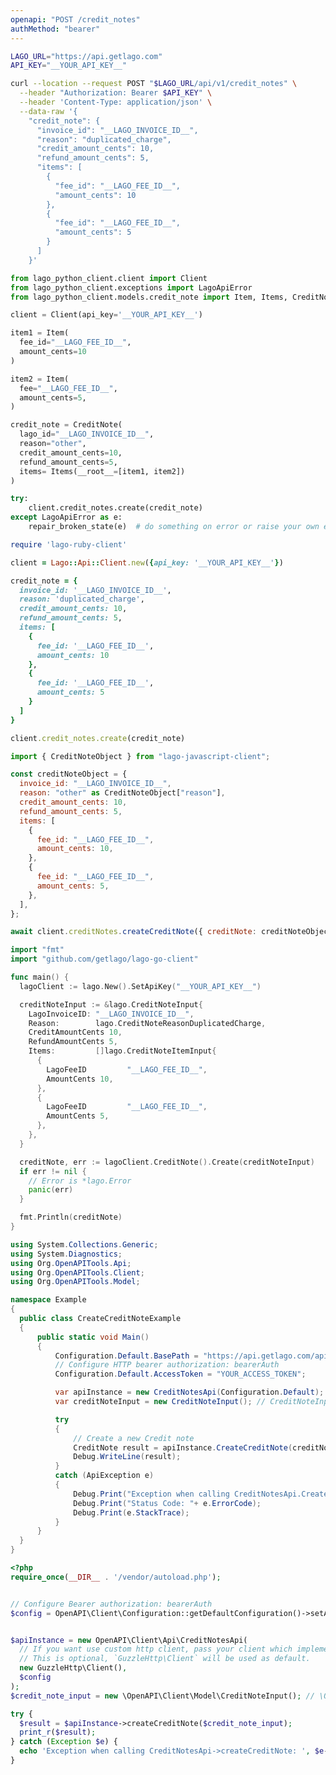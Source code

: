 ```yaml
---
openapi: "POST /credit_notes"
authMethod: "bearer"
---
```


<RequestExample>

```bash cURL
LAGO_URL="https://api.getlago.com"
API_KEY="__YOUR_API_KEY__"

curl --location --request POST "$LAGO_URL/api/v1/credit_notes" \
  --header "Authorization: Bearer $API_KEY" \
  --header 'Content-Type: application/json' \
  --data-raw '{
    "credit_note": {
      "invoice_id": "__LAGO_INVOICE_ID__",
      "reason": "duplicated_charge",
      "credit_amount_cents": 10,
      "refund_amount_cents": 5,
      "items": [
        {
          "fee_id": "__LAGO_FEE_ID__",
          "amount_cents": 10
        },
        {
          "fee_id": "__LAGO_FEE_ID__",
          "amount_cents": 5
        }
      ]
    }'
```

```python Python
from lago_python_client.client import Client
from lago_python_client.exceptions import LagoApiError
from lago_python_client.models.credit_note import Item, Items, CreditNote

client = Client(api_key='__YOUR_API_KEY__')

item1 = Item(
  fee_id="__LAGO_FEE_ID__",
  amount_cents=10
)

item2 = Item(
  fee="__LAGO_FEE_ID__",
  amount_cents=5,
)

credit_note = CreditNote(
  lago_id="__LAGO_INVOICE_ID__",
  reason="other",
  credit_amount_cents=10,
  refund_amount_cents=5,
  items= Items(__root__=[item1, item2])
)

try:
    client.credit_notes.create(credit_note)
except LagoApiError as e:
    repair_broken_state(e)  # do something on error or raise your own exception
```

```ruby Ruby
require 'lago-ruby-client'

client = Lago::Api::Client.new({api_key: '__YOUR_API_KEY__'})

credit_note = {
  invoice_id: '__LAGO_INVOICE_ID__',
  reason: 'duplicated_charge',
  credit_amount_cents: 10,
  refund_amount_cents: 5,
  items: [
    {
      fee_id: '__LAGO_FEE_ID__',
      amount_cents: 10
    },
    {
      fee_id: '__LAGO_FEE_ID__',
      amount_cents: 5
    }
  ]
}

client.credit_notes.create(credit_note)
```

```js Javascript
import { CreditNoteObject } from "lago-javascript-client";

const creditNoteObject = {
  invoice_id: "__LAGO_INVOICE_ID__",
  reason: "other" as CreditNoteObject["reason"],
  credit_amount_cents: 10,
  refund_amount_cents: 5,
  items: [
    {
      fee_id: "__LAGO_FEE_ID__",
      amount_cents: 10,
    },
    {
      fee_id: "__LAGO_FEE_ID__",
      amount_cents: 5,
    },
  ],
};

await client.creditNotes.createCreditNote({ creditNote: creditNoteObject });
```

```go Go
import "fmt"
import "github.com/getlago/lago-go-client"

func main() {
  lagoClient := lago.New().SetApiKey("__YOUR_API_KEY__")

  creditNoteInput := &lago.CreditNoteInput{
    LagoInvoiceID: "__LAGO_INVOICE_ID__",
    Reason:        lago.CreditNoteReasonDuplicatedCharge,
    CreditAmountCents 10,
    RefundAmountCents 5,
    Items:         []lago.CreditNoteItemInput{
      {
        LagoFeeID         "__LAGO_FEE_ID__",
        AmountCents 10,
      },
      {
        LagoFeeID         "__LAGO_FEE_ID__",
        AmountCents 5,
      },
    },
  }

  creditNote, err := lagoClient.CreditNote().Create(creditNoteInput)
  if err != nil {
    // Error is *lago.Error
    panic(err)
  }

  fmt.Println(creditNote)
}
```

```csharp C#
using System.Collections.Generic;
using System.Diagnostics;
using Org.OpenAPITools.Api;
using Org.OpenAPITools.Client;
using Org.OpenAPITools.Model;

namespace Example
{
  public class CreateCreditNoteExample
  {
      public static void Main()
      {
          Configuration.Default.BasePath = "https://api.getlago.com/api/v1";
          // Configure HTTP bearer authorization: bearerAuth
          Configuration.Default.AccessToken = "YOUR_ACCESS_TOKEN";

          var apiInstance = new CreditNotesApi(Configuration.Default);
          var creditNoteInput = new CreditNoteInput(); // CreditNoteInput | Credit note payload

          try
          {
              // Create a new Credit note
              CreditNote result = apiInstance.CreateCreditNote(creditNoteInput);
              Debug.WriteLine(result);
          }
          catch (ApiException e)
          {
              Debug.Print("Exception when calling CreditNotesApi.CreateCreditNote: " + e.Message );
              Debug.Print("Status Code: "+ e.ErrorCode);
              Debug.Print(e.StackTrace);
          }
      }
  }
}
```

```php PHP
<?php
require_once(__DIR__ . '/vendor/autoload.php');


// Configure Bearer authorization: bearerAuth
$config = OpenAPI\Client\Configuration::getDefaultConfiguration()->setAccessToken('YOUR_ACCESS_TOKEN');


$apiInstance = new OpenAPI\Client\Api\CreditNotesApi(
  // If you want use custom http client, pass your client which implements `GuzzleHttp\ClientInterface`.
  // This is optional, `GuzzleHttp\Client` will be used as default.
  new GuzzleHttp\Client(),
  $config
);
$credit_note_input = new \OpenAPI\Client\Model\CreditNoteInput(); // \OpenAPI\Client\Model\CreditNoteInput | Credit note payload

try {
  $result = $apiInstance->createCreditNote($credit_note_input);
  print_r($result);
} catch (Exception $e) {
  echo 'Exception when calling CreditNotesApi->createCreditNote: ', $e->getMessage(), PHP_EOL;
}
```

</RequestExample>
